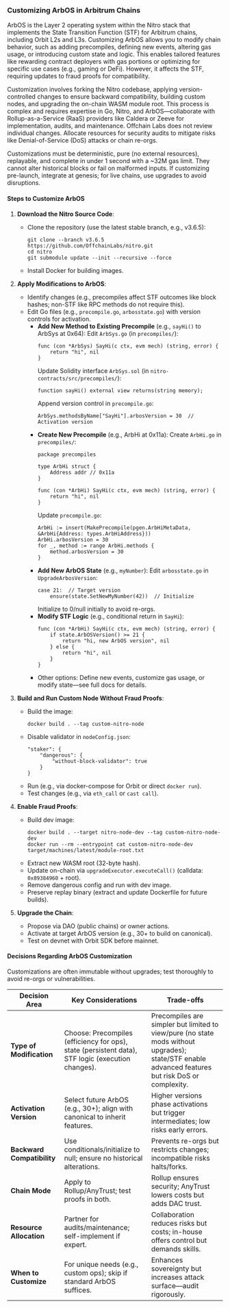 ### Customizing ArbOS in Arbitrum Chains

ArbOS is the Layer 2 operating system within the Nitro stack that implements the State Transition Function (STF) for Arbitrum chains, including Orbit L2s and L3s. Customizing ArbOS allows you to modify chain behavior, such as adding precompiles, defining new events, altering gas usage, or introducing custom state and logic. This enables tailored features like rewarding contract deployers with gas portions or optimizing for specific use cases (e.g., gaming or DeFi). However, it affects the STF, requiring updates to fraud proofs for compatibility.

Customization involves forking the Nitro codebase, applying version-controlled changes to ensure backward compatibility, building custom nodes, and upgrading the on-chain WASM module root. This process is complex and requires expertise in Go, Nitro, and ArbOS—collaborate with Rollup-as-a-Service (RaaS) providers like Caldera or Zeeve for implementation, audits, and maintenance. Offchain Labs does not review individual changes. Allocate resources for security audits to mitigate risks like Denial-of-Service (DoS) attacks or chain re-orgs.

Customizations must be deterministic, pure (no external resources), replayable, and complete in under 1 second with a ~32M gas limit. They cannot alter historical blocks or fail on malformed inputs. If customizing pre-launch, integrate at genesis; for live chains, use upgrades to avoid disruptions.

#### Steps to Customize ArbOS

1. **Download the Nitro Source Code**:
   - Clone the repository (use the latest stable branch, e.g., v3.6.5):
     ```
     git clone --branch v3.6.5 https://github.com/OffchainLabs/nitro.git
     cd nitro
     git submodule update --init --recursive --force
     ```
   - Install Docker for building images.

2. **Apply Modifications to ArbOS**:
   - Identify changes (e.g., precompiles affect STF outcomes like block hashes; non-STF like RPC methods do not require this).
   - Edit Go files (e.g., `precompile.go`, `arbosstate.go`) with version controls for activation.
     - **Add New Method to Existing Precompile** (e.g., `sayHi()` to ArbSys at 0x64):
       Edit `ArbSys.go` (in `precompiles/`):
       ```
       func (con *ArbSys) SayHi(c ctx, evm mech) (string, error) {
           return "hi", nil
       }
       ```
       Update Solidity interface `ArbSys.sol` (in `nitro-contracts/src/precompiles/`):
       ```
       function sayHi() external view returns(string memory);
       ```
       Append version control in `precompile.go`:
       ```
       ArbSys.methodsByName["SayHi"].arbosVersion = 30  // Activation version
       ```
     - **Create New Precompile** (e.g., ArbHi at 0x11a):
       Create `ArbHi.go` in `precompiles/`:
       ```
       package precompiles

       type ArbHi struct {
           Address addr // 0x11a
       }

       func (con *ArbHi) SayHi(c ctx, evm mech) (string, error) {
           return "hi", nil
       }
       ```
       Update `precompile.go`:
       ```
       ArbHi := insert(MakePrecompile(pgen.ArbHiMetaData, &ArbHi{Address: types.ArbHiAddress}))
       ArbHi.arbosVersion = 30
       for _, method := range ArbHi.methods {
           method.arbosVersion = 30
       }
       ```
     - **Add New ArbOS State** (e.g., `myNumber`):
       Edit `arbosstate.go` in `UpgradeArbosVersion`:
       ```
       case 21:  // Target version
           ensure(state.SetNewMyNumber(42))  // Initialize
       ```
       Initialize to 0/null initially to avoid re-orgs.
     - **Modify STF Logic** (e.g., conditional return in `SayHi`):
       ```
       func (con *ArbHi) SayHi(c ctx, evm mech) (string, error) {
           if state.ArbOSVersion() >= 21 {
               return "hi, new ArbOS version", nil
           } else {
               return "hi", nil
           }
       }
       ```
     - Other options: Define new events, customize gas usage, or modify state—see full docs for details.

3. **Build and Run Custom Node Without Fraud Proofs**:
   - Build the image:
     ```
     docker build . --tag custom-nitro-node
     ```
   - Disable validator in `nodeConfig.json`:
     ```
     "staker": {
         "dangerous": {
             "without-block-validator": true
         }
     }
     ```
   - Run (e.g., via docker-compose for Orbit or direct `docker run`).
   - Test changes (e.g., via `eth_call` or `cast call`).

4. **Enable Fraud Proofs**:
   - Build dev image:
     ```
     docker build . --target nitro-node-dev --tag custom-nitro-node-dev
     docker run --rm --entrypoint cat custom-nitro-node-dev target/machines/latest/module-root.txt
     ```
   - Extract new WASM root (32-byte hash).
   - Update on-chain via `upgradeExecutor.executeCall()` (calldata: `0x89384960` + root).
   - Remove dangerous config and run with dev image.
   - Preserve replay binary (extract and update Dockerfile for future builds).

5. **Upgrade the Chain**:
   - Propose via DAO (public chains) or owner actions.
   - Activate at target ArbOS version (e.g., 30+ to build on canonical).
   - Test on devnet with Orbit SDK before mainnet.

#### Decisions Regarding ArbOS Customization

Customizations are often immutable without upgrades; test thoroughly to avoid re-orgs or vulnerabilities.

| Decision Area | Key Considerations | Trade-offs |
|---------------|--------------------|------------|
| **Type of Modification** | Choose: Precompiles (efficiency for ops), state (persistent data), STF logic (execution changes). | Precompiles are simpler but limited to view/pure (no state mods without upgrades); state/STF enable advanced features but risk DoS or complexity. |
| **Activation Version** | Select future ArbOS (e.g., 30+); align with canonical to inherit features. | Higher versions phase activations but trigger intermediates; low risks early errors. |
| **Backward Compatibility** | Use conditionals/initialize to null; ensure no historical alterations. | Prevents re-orgs but restricts changes; incompatible risks halts/forks. |
| **Chain Mode** | Apply to Rollup/AnyTrust; test proofs in both. | Rollup ensures security; AnyTrust lowers costs but adds DAC trust. |
| **Resource Allocation** | Partner for audits/maintenance; self-implement if expert. | Collaboration reduces risks but costs; in-house offers control but demands skills. |
| **When to Customize** | For unique needs (e.g., custom ops); skip if standard ArbOS suffices. | Enhances sovereignty but increases attack surface—audit rigorously.
